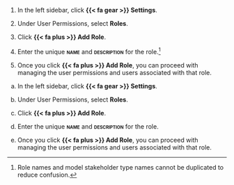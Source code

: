 :::: {.content-visible unless-format="revealjs"}
1. In the left sidebar, click **{{< fa gear >}} Settings**.

1. Under User Permissions, select **Roles**.

1. Click **{{< fa plus >}} Add Role**.

1. Enter the unique **[name]{.smallcaps}** and **[description]{.smallcaps}** for the role.^[Role names and model stakeholder type names cannot be duplicated to reduce confusion.]

1. Once you click **{{< fa plus >}} Add Role**, you can proceed with managing the user permissions and users associated with that role.
::::

:::: {.content-hidden unless-format="revealjs"}
a. In the left sidebar, click **{{< fa gear >}} Settings**.

a. Under User Permissions, select **Roles**.

a. Click **{{< fa plus >}} Add Role**.

a. Enter the unique **[name]{.smallcaps}** and **[description]{.smallcaps}** for the role.

a. Once you click **{{< fa plus >}} Add Role**, you can proceed with managing the user permissions and users associated with that role.
::::